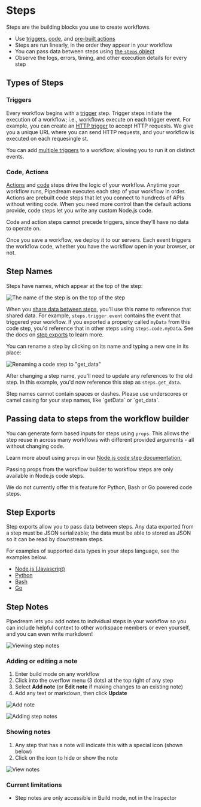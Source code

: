
# Steps

Steps are the building blocks you use to create workflows.

- Use [triggers](/workflows/steps/triggers/), [code](/code/), and [pre-built actions](/docs/components#actions)
- Steps are run linearly, in the order they appear in your workflow
- You can pass data between steps using [the `steps` object](#step-exports)
- Observe the logs, errors, timing, and other execution details for every step

## Types of Steps

### Triggers

Every workflow begins with a [trigger](/workflows/steps/triggers/) step. Trigger steps initiate the execution of a workflow; i.e., workflows execute on each trigger event. For example, you can create an [HTTP trigger](/workflows/steps/triggers/#http) to accept HTTP requests. We give you a unique URL where you can send HTTP requests, and your workflow is executed on each requesingle st.

You can add [multiple triggers](/workflows/steps/triggers/#can-i-add-multiple-triggers-to-a-workflow) to a workflow, allowing you to run it on distinct events.

### Code, Actions

[Actions](/components#actions) and [code](/code/) steps drive the logic of your workflow. Anytime your workflow runs, Pipedream executes each step of your workflow in order. Actions are prebuilt code steps that let you connect to hundreds of APIs without writing code. When you need more control than the default actions provide, code steps let you write any custom Node.js code.

Code and action steps cannot precede triggers, since they'll have no data to operate on.

Once you save a workflow, we deploy it to our servers. Each event triggers the workflow code, whether you have the workflow open in your browser, or not.

## Step Names

Steps have names, which appear at the top of the step:

![The name of the step is on the top of the step](https://res.cloudinary.com/pipedreamin/image/upload/v1647958883/docs/components/CleanShot_2022-03-22_at_10.20.52_2x_ngo5r5.png)

When you [share data between steps](#step-exports), you'll use this name to reference that shared data. For example, `steps.trigger.event` contains the event that triggered your workflow. If you exported a property called `myData` from this code step, you'd reference that in other steps using `steps.code.myData`. See the docs on [step exports](#step-exports) to learn more.

You can rename a step by clicking on its name and typing a new one in its place:

![Renaming a code step to "get_data"](https://res.cloudinary.com/pipedreamin/image/upload/v1647959120/docs/components/CleanShot_2022-03-22_at_10.24.32_zfxrwd.gif)

After changing a step name, you'll need to update any references to the old step. In this example, you'd now reference this step as `steps.get_data`.

<Callout type="info" emoji="ℹ️">
Step names cannot contain spaces or dashes. Please use underscores or camel casing for your step names, like `getData` or `get_data`.
</Callout>

## Passing data to steps from the workflow builder

You can generate form based inputs for steps using `props`. This allows the step reuse in across many workflows with different provided arguments - all without changing code.

Learn more about using `props` in our [Node.js code step documentation.](/code/nodejs/#passing-props-to-code-steps)

<Callout type="warning" emoji="⚠">
Passing props from the workflow builder to workflow steps are only available in Node.js code steps.

We do not currently offer this feature for Python, Bash or Go powered code steps.
</Callout>

## Step Exports

Step exports allow you to pass data between steps. Any data exported from a step must be JSON serializable; the data must be able to stored as JSON so it can be read by downstream steps.

For examples of supported data types in your steps language, see the examples below.

* [Node.js (Javascript)](/code/nodejs/#sharing-data-between-steps)
* [Python](/code/python/#sharing-data-between-steps)
* [Bash](/code/bash/#sharing-data-between-steps)
* [Go](/code/go/#sharing-data-between-steps)

## Step Notes

Pipedream lets you add notes to individual steps in your workflow so you can  include helpful context to other workspace members or even yourself, and you can even write markdown!

![Viewing step notes](/images/steps/step-notes-example.png)

### Adding or editing a note
1. Enter build mode on any workflow
2. Click into the overflow menu (3 dots) at the top right of any step
3. Select **Add note** (or **Edit note** if making changes to an existing note)
4. Add any text or markdown, then click **Update**

![Add note](https://res.cloudinary.com/pipedreamin/image/upload/v1698167274/add_note_kvvxju.png)

![Adding step notes](/images/steps/adding-step-note.gif)

### Showing notes
1. Any step that has a note will indicate this with a special icon (shown below)
2. Click on the icon to hide or show the note

![View notes](/images/steps/show-hide-note.gif)

### Current limitations

- Step notes are only accessible in Build mode, not in the Inspector

